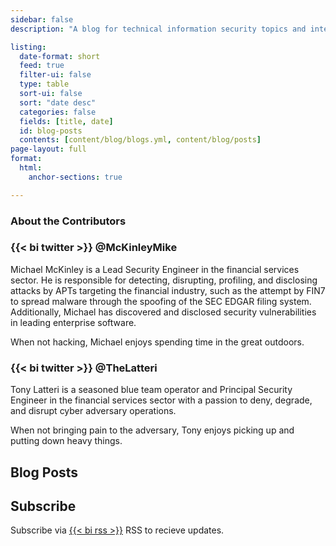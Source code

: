 ```yaml
---
sidebar: false
description: "A blog for technical information security topics and interesting things we find along the way."

listing:
  date-format: short
  feed: true
  filter-ui: false
  type: table
  sort-ui: false
  sort: "date desc"
  categories: false
  fields: [title, date]
  id: blog-posts
  contents: [content/blog/blogs.yml, content/blog/posts]
page-layout: full
format:
  html:
    anchor-sections: true

---
```


### About the Contributors

::: panel-tabset

### {{< bi twitter >}} @McKinleyMike

Michael McKinley is a Lead Security Engineer in the financial services sector. He is responsible for detecting, disrupting, profiling, and disclosing attacks by APTs targeting the financial industry, such as the attempt by FIN7 to spread malware through the spoofing of the SEC EDGAR filing system. Additionally, Michael has discovered and disclosed security vulnerabilities in leading enterprise software.

When not hacking, Michael enjoys spending time in the great outdoors.

### {{< bi twitter >}} @TheLatteri

Tony Latteri is a seasoned blue team operator and Principal Security Engineer in the financial services sector with a passion to deny, degrade, and disrupt cyber adversary operations. 

When not bringing pain to the adversary, Tony enjoys picking up and putting down heavy things.

:::

## Blog Posts

::: {#blog-posts}
:::

## Subscribe 

Subscribe via [{{< bi rss  >}}](content/blog/blog.xml) RSS to recieve updates.